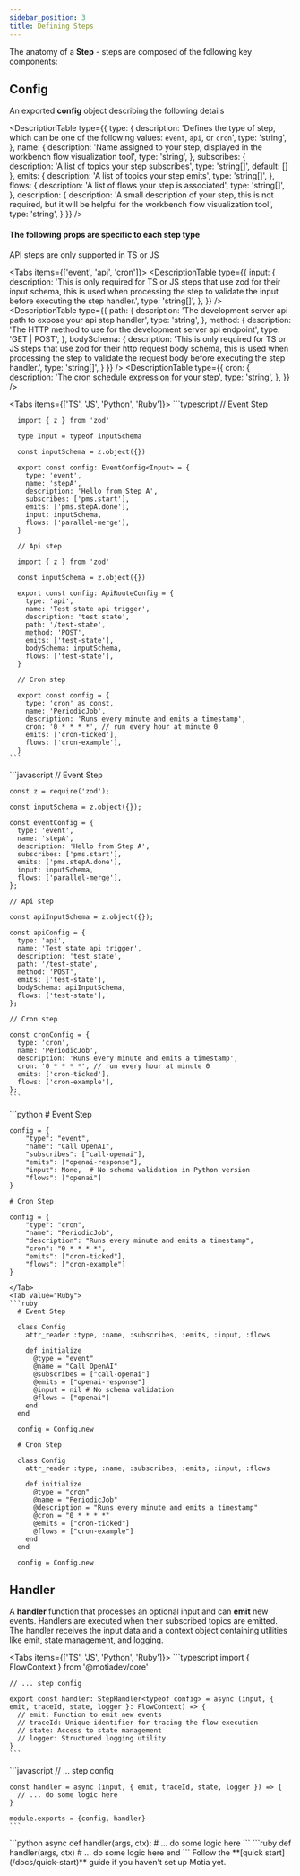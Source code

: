 ```yaml
---
sidebar_position: 3
title: Defining Steps
---
```


The anatomy of a **Step** - steps are composed of the following key components:

## Config

An exported **config** object describing the following details

<DescriptionTable
  type={{
    type: {
      description: 'Defines the type of step, which can be one of the following values: `event`, `api`, or `cron`',
      type: 'string',
    },
    name: {
      description: 'Name assigned to your step, displayed in the workbench flow visualization tool',
      type: 'string',
    },
    subscribes: {
      description: 'A list of topics your step subscribes',
      type: 'string[]',
      default: []
    },
    emits: {
      description: 'A list of topics your step emits',
      type: 'string[]',
    },
    flows: {
      description: 'A list of flows your step is associated',
      type: 'string[]',
    },
    description: {
      description: 'A small description of your step, this is not required, but it will be helpful for the workbench flow visualization tool',
      type: 'string',
    }
  }}
/>

#### The following props are specific to each step type

<Callout type="warn">API steps are only supported in TS or JS</Callout>

<Tabs items={['event', 'api', 'cron']}>
  <Tab value='event'>
    <DescriptionTable
      type={{
        input: {
          description: 'This is only required for TS or JS steps that use zod for their input schema, this is used when processing the step to validate the input before executing the step handler.',
          type: 'string[]',
        },
      }}
    />
  </Tab>
  <Tab value='api'>
    <DescriptionTable
      type={{
        path: {
          description: 'The development server api path to expose your api step handler',
          type: 'string',
        },
        method: {
          description: 'The HTTP method to use for the development server api endpoint',
          type: 'GET | POST',
        },
        bodySchema: {
          description: 'This is only required for TS or JS steps that use zod for their http request body schema, this is used when processing the step to validate the request body before executing the step handler.',
          type: 'string[]',
        }
      }} 
    />
  </Tab>
  <Tab value='cron'>
    <DescriptionTable
      type={{
        cron: {
          description: 'The cron schedule expression for your step',
          type: 'string',
        },
      }} 
    />
  </Tab>
</Tabs>

<Tabs  items={['TS', 'JS', 'Python', 'Ruby']}>
  <Tab value="TS">
    ```typescript
      // Event Step

      import { z } from 'zod'

      type Input = typeof inputSchema

      const inputSchema = z.object({})

      export const config: EventConfig<Input> = {
        type: 'event',
        name: 'stepA',
        description: 'Hello from Step A',
        subscribes: ['pms.start'],
        emits: ['pms.stepA.done'],
        input: inputSchema,
        flows: ['parallel-merge'],
      }

      // Api step

      import { z } from 'zod'

      const inputSchema = z.object({})

      export const config: ApiRouteConfig = {
        type: 'api',
        name: 'Test state api trigger',
        description: 'test state',
        path: '/test-state',
        method: 'POST',
        emits: ['test-state'],
        bodySchema: inputSchema,
        flows: ['test-state'],
      }

      // Cron step

      export const config = {
        type: 'cron' as const,
        name: 'PeriodicJob',
        description: 'Runs every minute and emits a timestamp',
        cron: '0 * * * *', // run every hour at minute 0
        emits: ['cron-ticked'],
        flows: ['cron-example'],
      }
    ```
  </Tab>
  <Tab value="JS">
    ```javascript
    // Event Step

    const z = require('zod');

    const inputSchema = z.object({});

    const eventConfig = {
      type: 'event',
      name: 'stepA',
      description: 'Hello from Step A',
      subscribes: ['pms.start'],
      emits: ['pms.stepA.done'],
      input: inputSchema,
      flows: ['parallel-merge'],
    };

    // Api step

    const apiInputSchema = z.object({});

    const apiConfig = {
      type: 'api',
      name: 'Test state api trigger',
      description: 'test state',
      path: '/test-state',
      method: 'POST',
      emits: ['test-state'],
      bodySchema: apiInputSchema,
      flows: ['test-state'],
    };

    // Cron step

    const cronConfig = {
      type: 'cron',
      name: 'PeriodicJob',
      description: 'Runs every minute and emits a timestamp',
      cron: '0 * * * *', // run every hour at minute 0
      emits: ['cron-ticked'],
      flows: ['cron-example'],
    };
    ```
  </Tab>
  <Tab value="Python">
  ```python
    # Event Step

    config = {
        "type": "event",
        "name": "Call OpenAI",
        "subscribes": ["call-openai"], 
        "emits": ["openai-response"],
        "input": None,  # No schema validation in Python version
        "flows": ["openai"]
    }

    # Cron Step

    config = {
        "type": "cron",
        "name": "PeriodicJob",
        "description": "Runs every minute and emits a timestamp",
        "cron": "0 * * * *",
        "emits": ["cron-ticked"],
        "flows": ["cron-example"]
    }
  ```
  </Tab>
  <Tab value="Ruby">
  ```ruby
    # Event Step

    class Config
      attr_reader :type, :name, :subscribes, :emits, :input, :flows

      def initialize
        @type = "event"
        @name = "Call OpenAI"
        @subscribes = ["call-openai"]
        @emits = ["openai-response"]
        @input = nil # No schema validation
        @flows = ["openai"]
      end
    end

    config = Config.new

    # Cron Step

    class Config
      attr_reader :type, :name, :subscribes, :emits, :input, :flows

      def initialize
        @type = "cron"
        @name = "PeriodicJob"
        @description = "Runs every minute and emits a timestamp"
        @cron = "0 * * * *"
        @emits = ["cron-ticked"]
        @flows = ["cron-example"]
      end
    end

    config = Config.new
  ```
  </Tab>
</Tabs>

## Handler

A **handler** function that processes an optional input and can **emit** new events. Handlers are executed when their subscribed topics are emitted. The handler receives the input data and a context object containing utilities like emit, state management, and logging.

<Tabs  items={['TS', 'JS', 'Python', 'Ruby']}>
  <Tab value='TS'>
    ```typescript
    import { FlowContext } from '@motiadev/core'

    // ... step config

    export const handler: StepHandler<typeof config> = async (input, { emit, traceId, state, logger }: FlowContext) => {
      // emit: Function to emit new events
      // traceId: Unique identifier for tracing the flow execution
      // state: Access to state management
      // logger: Structured logging utility
    }
    ```
  </Tab>
  <Tab value='JS'>
    ```javascript
    // ... step config

    const handler = async (input, { emit, traceId, state, logger }) => {
      // ... do some logic here
    }

    module.exports = {config, handler}
    ```
  </Tab>
  <Tab value='Python'>
    ```python
    async def handler(args, ctx):
        # ... do some logic here
    ```
  </Tab>
  <Tab value='Ruby'>
  ```ruby
    def handler(args, ctx)
        # ... do some logic here
    end
    ```
  </Tab>
</Tabs>

<Callout>
Follow the **[quick start](/docs/quick-start)** guide if you haven't set up Motia yet.
</Callout>
